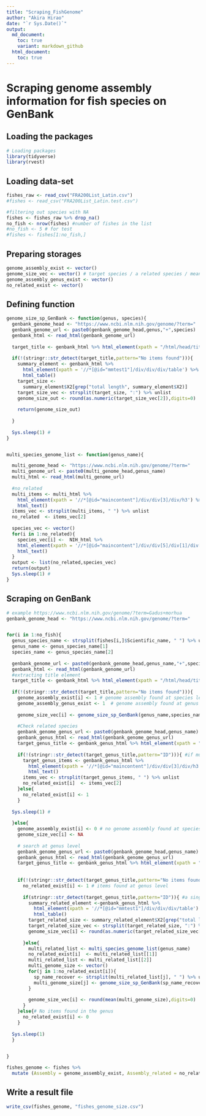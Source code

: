 ```yaml
---
title: "Scraping_FishGenome"
author: "Akira Hirao"
date: "`r Sys.Date()`"
output:
  md_document:
    toc: true
    variant: markdown_github
  html_document:
    toc: true
---
```


# Scraping genome assembly information for fish species on GenBank

## Loading the packages

```r
# Loading packages
library(tidyverse)
library(rvest)
```

## Loading data-set

```r
fishes_raw <- read_csv("FRA200List_Latin.csv")
#fishes <- read_csv("FRA200List_Latin.test.csv")

#filtering out species with NA
fishes <- fishes_raw %>% drop_na()
no_fish <- nrow(fishes) #number of fishes in the list
#no_fish <- 5 # for test
#fishes <- fishes[1:no_fish,]
```

## Preparing storages

```r
genome_assembly_exist <- vector()
genome_size_vec <- vector() # target species / a related species / mean within genus
genome_assembly_genus_exist <- vector()
no_related_exist <- vector()
```

## Defining function
```r
genome_size_sp_GenBank <- function(genus, species){
  genbank_genome_head <- "https://www.ncbi.nlm.nih.gov/genome/?term="
  genbank_genome_url <- paste0(genbank_genome_head,genus,"+",species)
  genbank_html <- read_html(genbank_genome_url)
  
  target_title <- genbank_html %>% html_element(xpath = "/html/head/title") %>% html_text()
  
  if(!(stringr::str_detect(target_title,pattern="No items found"))){
    summary_element <- genbank_html %>% 
      html_element(xpath = '//*[@id="mmtest1"]/div/div/div/table') %>% 
      html_table()
    target_size <-
      summary_element$X2[grep("total length", summary_element$X2)]
    target_size_vec <- strsplit(target_size, ":") %>% unlist
    genome_size_out <- round(as.numeric(target_size_vec[2]),digits=0)
    
    return(genome_size_out)
    
  }
  
  Sys.sleep(1) #
}


multi_species_genome_list <- function(genus_name){

  multi_genome_head <- "https://www.ncbi.nlm.nih.gov/genome/?term="
  multi_genome_url <- paste0(multi_genome_head,genus_name)
  multi_html <- read_html(multi_genome_url)
  
  #no_related
  multi_items <- multi_html %>% 
    html_element(xpath = '//*[@id="maincontent"]/div/div[3]/div/h3') %>% 
    html_text()
  items_vec <- strsplit(multi_items, " ") %>% unlist
  no_related  <- items_vec[2]
  
  species_vec <- vector()
  for(i in 1:no_related){
    species_vec[i] <-  NIH_html %>% 
    html_element(xpath = '//*[@id="maincontent"]/div/div[5]/div[1]/div[2]/p') %>% 
    html_text()
  }
  output <- list(no_related,species_vec)
  return(output)
  Sys.sleep(1) #
}

```

## Scraping on GenBank

```r
# example https://www.ncbi.nlm.nih.gov/genome/?term=Gadus+morhua
genbank_genome_head <- "https://www.ncbi.nlm.nih.gov/genome/?term="


for(i in 1:no_fish){
  genus_species_name <- strsplit(fishes[i,]$Scientific_name, " ") %>% unlist # split genus/species names
  genus_name <- genus_species_name[1]
  species_name <- genus_species_name[2]
  
  genbank_genome_url <- paste0(genbank_genome_head,genus_name,"+",species_name)
  genbank_html <- read_html(genbank_genome_url)
  #extracting title element
  target_title <- genbank_html %>% html_element(xpath = "/html/head/title") %>% html_text()
  
  if(!(stringr::str_detect(target_title,pattern="No items found"))){
    genome_assembly_exist[i] <- 1 # genome assembly found at species level
    genome_assembly_genus_exist <- 1  # genome assembly found at genus level
    
    genome_size_vec[i] <- genome_size_sp_GenBank(genus_name,species_name)
    
    #Check related species
    genbank_genome_genus_url <- paste0(genbank_genome_head,genus_name)
    genbank_genus_html <- read_html(genbank_genome_genus_url)
    target_genus_title <- genbank_genus_html %>% html_element(xpath = "/html/head/title") %>% html_text()
    
    if(!(stringr::str_detect(target_genus_title,pattern="ID"))){ #if multiple related species found
      target_genus_items <- genbank_genus_html %>% 
        html_element(xpath = '//*[@id="maincontent"]/div/div[3]/div/h3') %>% 
        html_text()
      items_vec <- strsplit(target_genus_items, " ") %>% unlist
      no_related_exist[i]  <- items_vec[2]
    }else{
      no_related_exist[i] <- 1
    }
  
  Sys.sleep(1) #
    
  }else{
    genome_assembly_exist[i] <- 0 # no genome assembly found at species level
    genome_size_vec[i] <- NA
    
    # search at genus level 
    genbank_genome_genus_url <- paste0(genbank_genome_head,genus_name)
    genbank_genus_html <- read_html(genbank_genome_genus_url)
    target_genus_title <- genbank_genus_html %>% html_element(xpath = "/html/head/title") %>% html_text()
    
  
    if(!(stringr::str_detect(target_genus_title,pattern="No items found"))){
      no_related_exist[i] <- 1 # items found at genus level
      
      if(stringr::str_detect(target_genus_title,pattern="ID")){ #a single related species found
        summary_related_element <-genbank_genus_html %>% 
          html_element(xpath = '//*[@id="mmtest1"]/div/div/div/table') %>% 
          html_table()
        target_related_size <- summary_related_element$X2[grep("total length", summary_related_element$X2)]
        target_related_size_vec <- strsplit(target_related_size, ":") %>% unlist
        genome_size_vec[i] <- round(as.numeric(target_related_size_vec[2]),digits=0)
      
      }else{
        multi_related_list <- multi_species_genome_list(genus_name)
        no_related_exist[i]  <- multi_related_list[[1]]
        multi_related_list <- multi_related_list[[2]]
        multi_genome_size <- vector()
        for(j in 1:no_related_exist[i]){
          sp_name_recover <- strsplit(multi_related_list[j], " ") %>% unlist
          multi_genome_size[j] <- genome_size_sp_GenBank(sp_name_recover[1],sp_name_recover[2])
        }
        
        genome_size_vec[i] <- round(mean(multi_genome_size),digits=0)
      }
    }else{# No items found in the genus
      no_related_exist[i] <- 0
    }
      
  Sys.sleep(1)
  }
  

}

fishes_genome <- fishes %>%
  mutate (Assembly = genome_assembly_exist, Assembly_related = no_related_exist, Genome_size = genome_size_vec)  %>% select(-SingleMulti,-TAC,-Target)
```

## Write a result file
```r
write_csv(fishes_genome, "fishes_genome_size.csv")
```

